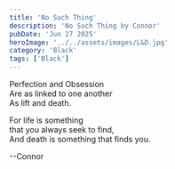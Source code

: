 ```yaml
---
title: 'No Such Thing'
description: 'No Such Thing by Connor'
pubDate: 'Jun 27 2025'
heroImage: '../../assets/images/L&D.jpg'
category: 'Black'
tags: ['Black']
---
```


Perfection and Obsession  
Are as linked to one another  
As lift and death.

For life is something  
that you always seek to find,  
And death is something that finds you.

--Connor
